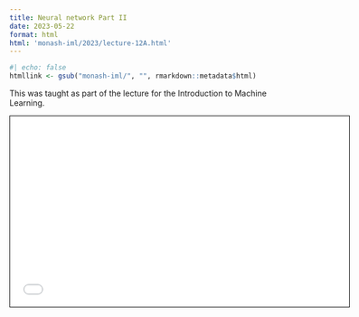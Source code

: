 ```yaml
---
title: Neural network Part II
date: 2023-05-22
format: html
html: 'monash-iml/2023/lecture-12A.html'
---
```


```r
#| echo: false
htmllink <- gsub("monash-iml/", "", rmarkdown::metadata$html)
```


This was taught as part of the lecture for the Introduction to Machine Learning.

<a href='`r htmllink`'><i class="fa-solid fa-link"></i></a> 




<iframe width="600px" src="`r htmllink`" height="337.5px" style="border: 1px solid black;"></iframe>
